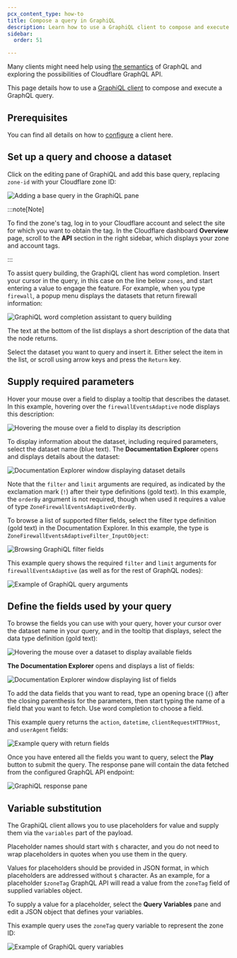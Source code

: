 ```yaml
---
pcx_content_type: how-to
title: Compose a query in GraphiQL
description: Learn how to use a GraphiQL client to compose and execute a GraphQL query. This guide covers setting up a query, selecting the dataset, and configuring parameters and fields.
sidebar:
  order: 51

---
```


Many clients might need help using [the semantics][1] of GraphQL and exploring
the possibilities of Cloudflare GraphQL API.

This page details how to use a [GraphiQL client][2] to compose and execute a
GraphQL query.

## Prerequisites

You can find all details on how to [configure][3] a client here.

## Set up a query and choose a dataset

Click on the editing pane of GraphiQL and add this base query, replacing
`zone-id` with your Cloudflare zone ID:

![Adding a base query in the GraphiQL pane][4]

:::note[Note]


To find the zone's tag, log in to your Cloudflare account and select the site for
which you want to obtain the tag. In the Cloudflare dashboard **Overview** page,
scroll to the **API** section in the right sidebar, which displays your zone and
account tags.


:::

To assist query building, the GraphiQL client has word completion. Insert your
cursor in the query, in this case on the line below `zones`, and start entering
a value to engage the feature. For example, when you type `firewall`, a popup
menu displays the datasets that return firewall information:

![GraphiQL word completion assistant to query building][5]

The text at the bottom of the list displays a short description of the data that
the node returns.

Select the dataset you want to query and insert it. Either select the item in the
list, or scroll using arrow keys and press the `Return` key.

## Supply required parameters

Hover your mouse over a field to display a tooltip that describes the dataset.
In this example, hovering over the `firewallEventsAdaptive` node displays this
description:

![Hovering the mouse over a field to display its description][6]

To display information about the dataset, including required parameters, select
the dataset name (blue text). The **Documentation Explorer** opens and displays
details about the dataset:

![Documentation Explorer window displaying dataset details][7]

Note that the `filter` and `limit` arguments are required, as indicated by the
exclamation mark (`!`) after their type definitions (gold text). In this
example, the `orderBy` argument is not required, though when used it requires a
value of type `ZoneFirewallEventsAdaptiveOrderBy`.

To browse a list of supported filter fields, select the filter type definition
(gold text) in the Documentation Explorer. In this example, the type is
`ZoneFirewallEventsAdaptiveFilter_InputObject`:

![Browsing GraphiQL filter fields][8]

This example query shows the required `filter` and `limit` arguments for
`firewallEventsAdaptive` (as well as for the rest of GraphQL nodes):

![Example of GraphiQL query arguments][9]

## Define the fields used by your query

To browse the fields you can use with your query, hover your cursor over the
dataset name in your query, and in the tooltip that displays, select the data
type definition (gold text):

![Hovering the mouse over a dataset to display available fields][10]

**The Documentation Explorer** opens and displays a list of fields:

![Documentation Explorer window displaying list of fields][11]

To add the data fields that you want to read, type an opening brace (`{`) after
the closing parenthesis for the parameters, then start typing the name of a
field that you want to fetch. Use word completion to choose a field.

This example query returns the `action`, `datetime`, `clientRequestHTTPHost`,
and `userAgent` fields:

![Example query with return fields][12]

Once you have entered all the fields you want to query, select the **Play**
button to submit the query. The response pane will contain the data fetched from
the configured GraphQL API endpoint:

![GraphiQL response pane][13]

## Variable substitution

The GraphiQL client allows you to use placeholders for value and supply them via
the `variables` part of the payload.

Placeholder names should start with `$` character, and you do not need to wrap
placeholders in quotes when you use them in the query.

Values for placeholders should be provided in JSON format, in which placeholders
are addressed without `$` character. As an example, for a placeholder `$zoneTag`
GraphQL API will read a value from the `zoneTag` field of supplied variables
object.

To supply a value for a placeholder, select the **Query Variables** pane and edit
a JSON object that defines your variables.

This example query uses the `zoneTag` query variable to represent the zone ID:

![Example of GraphiQL query variables][14]

[1]: /analytics/graphql-api/getting-started/querying-basics/

[2]: https://github.com/graphql/graphiql/tree/main/packages/graphiql#readme

[3]: /analytics/graphql-api/getting-started/authentication/graphql-client-headers/

[4]: ~/assets/images/analytics/graphiql-base-query.png

[5]: ~/assets/images/analytics/graphiql-word-completion.png

[6]: ~/assets/images/analytics/graphiql-set-up-base-query.png

[7]: ~/assets/images/analytics/graphiql-parameters.png

[8]: ~/assets/images/analytics/graphiql-filter-fields.png

[9]: ~/assets/images/analytics/graphiql-filter-values.png

[10]: ~/assets/images/analytics/graphiql-set-up-base-query.png

[11]: ~/assets/images/analytics/graphiql-return-fields.png

[12]: ~/assets/images/analytics/graphiql-query-return-field-values.png

[13]: ~/assets/images/analytics/create-query-fw-data-set-play.png

[14]: ~/assets/images/analytics/graphiql-query-variables.png
